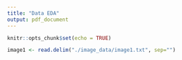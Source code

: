 ```yaml
---
title: "Data EDA"
output: pdf_document
---
```


```r
knitr::opts_chunk$set(echo = TRUE)
```

```r
image1 <- read.delim("./image_data/image1.txt", sep="")
```

